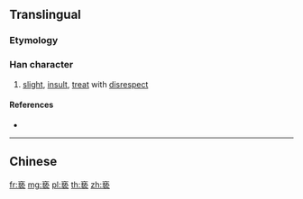 {{character info/new}}
{{also|褻}}
==Translingual==

===Etymology===
{{Han simp|褻|f=埶|t=执}}

===Han character===
{{Han char|rn=8|rad=亠|as=10|sn=12|four=|canj=YQIV|ids=⿻衣执}}

# [[slight]], [[insult]], [[treat]] with [[disrespect]]

====References====
* {{Han ref|kx=1116.341|hdz=10290.020|uh=4EB5|ud=20149}}

----

==Chinese==
{{zh-see|褻}}

[[fr:亵]]
[[mg:亵]]
[[pl:亵]]
[[th:亵]]
[[zh:亵]]